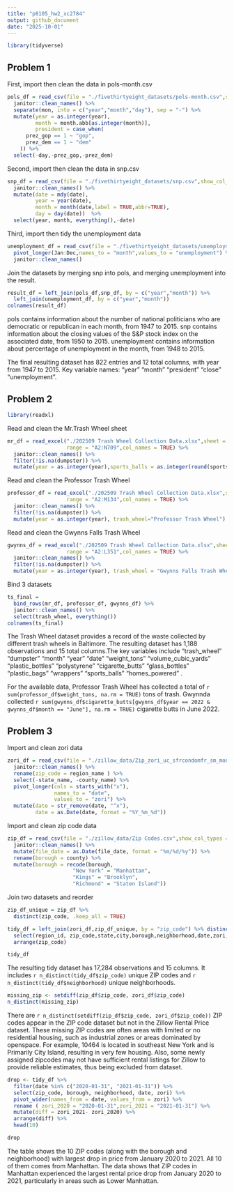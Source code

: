 ```yaml
---
title: "p8105_hw2_xc2784"
output: github_document
date: "2025-10-01"
---
```


```r
library(tidyverse)
```


## Problem 1
First, import then clean the data in pols-month.csv
```r
pols_df = read_csv(file = "./fivethirtyeight_datasets/pols-month.csv",show_col_types = FALSE) %>% 
  janitor::clean_names() %>% 
  separate(mon, into = c("year","month","day"), sep = "-") %>% 
  mutate(year = as.integer(year), 
         month = month.abb[as.integer(month)],
         president = case_when(
      prez_gop == 1 ~ "gop",
      prez_dem == 1 ~ "dem"
    )) %>%
  select(-day,-prez_gop,-prez_dem)
```
Second, import then clean the data in snp.csv 
```r
snp_df = read_csv(file = "./fivethirtyeight_datasets/snp.csv",show_col_types = FALSE) %>% 
  janitor::clean_names() %>% 
  mutate(date = mdy(date),
         year = year(date), 
         month = month(date,label = TRUE,abbr=TRUE),
         day = day(date))  %>% 
  select(year, month, everything(),-date)
```

Third, import then tidy the unemployment data
```r
unemployment_df = read_csv(file = "./fivethirtyeight_datasets/unemployment.csv", show_col_types = FALSE) %>% 
  pivot_longer(Jan:Dec,names_to = "month",values_to = "unemployment") %>%
  janitor::clean_names() 
```

Join the datasets by merging snp into pols, and merging unemployment into the result.
```r
result_df = left_join(pols_df,snp_df, by = c("year","month")) %>% 
  left_join(unemployment_df, by = c("year","month"))
colnames(result_df)
```
pols contains information about the number of national politicians who are democratic or republican in each month, from 1947 to 2015.
snp contains information about the closing values of the S&P stock index on the associated date, from 1950 to 2015.
unemployment contains information about percentage of unemployment in the month, from 1948 to 2015.

The final resulting dataset has 822 entries and 12 total columns, with year from 1947 to 2015. Key variable names:  "year"         "month"         "president"  "close"        "unemployment".

## Problem 2

```r
library(readxl)
```
Read and clean the Mr.Trash Wheel sheet
```r
mr_df = read_excel("./202509 Trash Wheel Collection Data.xlsx",sheet = "Mr. Trash Wheel",
                   range = "A2:N709",col_names = TRUE) %>% 
  janitor::clean_names() %>% 
  filter(!is.na(dumpster)) %>%
  mutate(year = as.integer(year),sports_balls = as.integer(round(sports_balls, 0)),trash_wheel = "Mr. Trash Wheel")
```
Read and clean the Professor Trash Wheel
```r
professor_df = read_excel("./202509 Trash Wheel Collection Data.xlsx",sheet = "Professor Trash Wheel",
                   range = "A2:M134",col_names = TRUE) %>% 
  janitor::clean_names() %>% 
  filter(!is.na(dumpster)) %>% 
  mutate(year = as.integer(year), trash_wheel="Professor Trash Wheel")
```
Read and clean the Gwynns Falls Trash Wheel
```r
gwynns_df = read_excel("./202509 Trash Wheel Collection Data.xlsx",sheet = "Gwynns Falls Trash Wheel",
                   range = "A2:L351",col_names = TRUE) %>% 
  janitor::clean_names() %>% 
  filter(!is.na(dumpster)) %>% 
  mutate(year = as.integer(year), trash_wheel = "Gwynns Falls Trash Wheel")
```
Bind 3 datasets
```r
ts_final = 
  bind_rows(mr_df, professor_df, gwynns_df) %>% 
  janitor::clean_names() %>% 
  select(trash_wheel, everything())
colnames(ts_final)
```
The Trash Wheel dataset provides a record of the waste collected by different trash wheels in Baltimore. 
The resulting dataset has 1,188 observations and 15 total columns.The key variables include  "trash_wheel"        "dumpster"           "month"              "year"               "date"               "weight_tons"        "volume_cubic_yards" "plastic_bottles"    "polystyrene"        "cigarette_butts"    "glass_bottles"      "plastic_bags"       "wrappers"           "sports_balls"       "homes_powered" .

For the available data, Professor Trash Wheel has collected a total of `r sum(professor_df$weight_tons, na.rm = TRUE)` tons of trash. 
Gwynnda collected `r sum(gwynns_df$cigarette_butts[gwynns_df$year == 2022 & gwynns_df$month == "June"], na.rm = TRUE)` cigarette butts in June 2022.

## Problem 3
Import and clean zori data
```r
zori_df = read_csv(file = "./zillow_data/Zip_zori_uc_sfrcondomfr_sm_month_NYC.csv",show_col_types = FALSE) %>% 
  janitor::clean_names() %>% 
  rename(zip_code = region_name ) %>% 
  select(-state_name, -county_name) %>% 
  pivot_longer(cols = starts_with("x"),
               names_to = "date",
               values_to = "zori") %>% 
  mutate(date = str_remove(date, "^x"), 
         date = as.Date(date, format = "%Y_%m_%d"))  
```

Import and clean zip code data
```r
zip_df = read_csv(file = "./zillow_data/Zip Codes.csv",show_col_types = FALSE) %>% 
  janitor::clean_names() %>% 
  mutate(file_date = as.Date(file_date, format = "%m/%d/%y")) %>% 
  rename(borough = county) %>%
  mutate(borough = recode(borough,
                     "New York" = "Manhattan",
                     "Kings" = "Brooklyn",
                     "Richmond" = "Staten Island")) 
```

Join two datasets and reorder
```r
zip_df_unique = zip_df %>% 
  distinct(zip_code, .keep_all = TRUE)

tidy_df = left_join(zori_df,zip_df_unique, by = "zip_code") %>% distinct() %>%  
  select(region_id, zip_code,state,city,borough,neighborhood,date,zori,everything()) %>% 
  arrange(zip_code)

tidy_df

```

The resulting tidy dataset has 17,284 observations and 15 columns. It includes `r n_distinct(tidy_df$zip_code)` unique ZIP codes and 
`r n_distinct(tidy_df$neighborhood)` unique neighborhoods.

```r
missing_zip <- setdiff(zip_df$zip_code, zori_df$zip_code)
n_distinct(missing_zip)
```

There are `r n_distinct(setdiff(zip_df$zip_code, zori_df$zip_code))` ZIP codes appear in the ZIP code dataset but not in the Zillow Rental Price dataset. These missing ZIP codes are often areas with limited or no residential housing, such as industrial zones or areas dominated by openspace. For example, 10464 is located in southeast New York and is Primarily City Island, resulting in very few housing. Also, some newly assigned zipcodes may not have sufficient rental listings for Zillow to provide reliable estimates, thus being excluded from dataset.

```r
drop <- tidy_df %>%
  filter(date %in% c("2020-01-31", "2021-01-31")) %>%
  select(zip_code, borough, neighborhood, date, zori) %>%
  pivot_wider(names_from = date, values_from = zori) %>%
  rename ( zori_2020 = "2020-01-31",zori_2021 = "2021-01-31") %>% 
  mutate(diff = zori_2021- zori_2020) %>% 
  arrange(diff) %>% 
  head(10)

drop
```

The table shows the 10 ZIP codes (along with the borough and neighborhood) with largest drop in price from January 2020 to 2021. All 10 of them comes from Manhattan. The data shows that ZIP codes in Manhattan experienced the largest rental price drop from January 2020 to 2021, particularly in areas such as Lower Manhattan.



